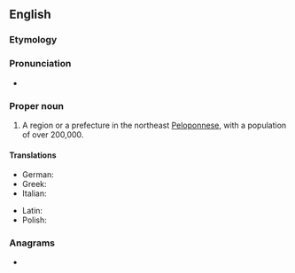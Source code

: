 ==English==
{{wikipedia}}

===Etymology===
{{suffix|en|Corinth|ia}}

===Pronunciation===
* {{rhymes|en|ɪnθiə|s=4}}

===Proper noun===
{{en-proper noun}}

# A region or a prefecture in the northeast [[Peloponnese]], with a population of over 200,000.

====Translations====
{{trans-top|region in northeast Peloponnese}}
* German: {{t|de|Korinthia|f}}
* Greek: {{t+|el|Κορινθία|f}}
* Italian: {{t|it|Corinzia|f}}
{{trans-mid}}
* Latin: {{t|la|Corinthia|f}}
* Polish: {{t+|pl|Koryntia|f}}
{{trans-bottom}}

===Anagrams===
* {{anagrams|en|a=achiinort|antichoir|hair tonic}}